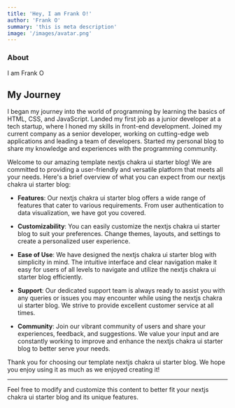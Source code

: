 ```yaml
---
title: 'Hey, I am Frank O!'
author: 'Frank O'
summary: 'this is meta description'
image: '/images/avatar.png'
---
```


<Alert status="info" title="Generated by ChatGPT" />

### About

I am Frank O

## My Journey

<Timeline>
  <TimelineItem
    title="Started Learning Programming"
    subtitle="2010-09-01"
    avatar="https://gravatar.com/avatar/fdfbdfa4600c9305f2c9bfa7b591b78d?s=400&d=robohash&r=x"
  >
    I began my journey into the world of programming by learning the basics of
    HTML, CSS, and JavaScript.
  </TimelineItem>
  <TimelineItem
    title="First Job as a Developer"
    subtitle="2015-06-01"
    avatar="https://gravatar.com/avatar/fdfbdfa4600c9305f2c9bfa7b591b78d?s=400&d=robohash&r=x"
  >
    Landed my first job as a junior developer at a tech startup, where I honed
    my skills in front-end development.
  </TimelineItem>
  <TimelineItem
    title="Joined Current Company"
    subtitle="2018-03-01"
    avatar="https://gravatar.com/avatar/fdfbdfa4600c9305f2c9bfa7b591b78d?s=400&d=robohash&r=x"
  >
    Joined my current company as a senior developer, working on cutting-edge web
    applications and leading a team of developers.
  </TimelineItem>
  <TimelineItem
    title="Launched Personal Blog"
    subtitle="2020-07-01"
    avatar="https://gravatar.com/avatar/fdfbdfa4600c9305f2c9bfa7b591b78d?s=400&d=robohash&r=x"
  >
    Started my personal blog to share my knowledge and experiences with the
    programming community.
  </TimelineItem>
</Timeline>

Welcome to our amazing template nextjs chakra ui starter blog! We are committed to providing a user-friendly and versatile platform that meets all your needs. Here's a brief overview of what you can expect from our nextjs chakra ui starter blog:

- **Features**: Our nextjs chakra ui starter blog offers a wide range of features that cater to various requirements. From user authentication to data visualization, we have got you covered.

- **Customizability**: You can easily customize the nextjs chakra ui starter blog to suit your preferences. Change themes, layouts, and settings to create a personalized user experience.

- **Ease of Use**: We have designed the nextjs chakra ui starter blog with simplicity in mind. The intuitive interface and clear navigation make it easy for users of all levels to navigate and utilize the nextjs chakra ui starter blog efficiently.

- **Support**: Our dedicated support team is always ready to assist you with any queries or issues you may encounter while using the nextjs chakra ui starter blog. We strive to provide excellent customer service at all times.

- **Community**: Join our vibrant community of users and share your experiences, feedback, and suggestions. We value your input and are constantly working to improve and enhance the nextjs chakra ui starter blog to better serve your needs.

Thank you for choosing our template nextjs chakra ui starter blog. We hope you enjoy using it as much as we enjoyed creating it!

---

Feel free to modify and customize this content to better fit your nextjs chakra ui starter blog and its unique features.
